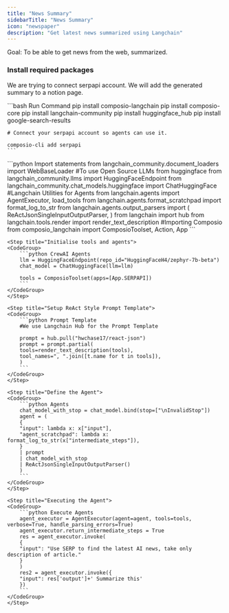 ```yaml
---
title: "News Summary"
sidebarTitle: "News Summary"
icon: "newspaper"
description: "Get latest news summarized using Langchain"
---
```


<Tip>Goal: To be able to get news from the web, summarized.</Tip>

### Install required packages

We are trying to connect serpapi account. We will add the generated summary to a notion page.

<CodeGroup>
    ```bash Run Command
    pip install composio-langchain
    pip install composio-core
    pip install langchain-community
    pip install huggingface_hub
    pip install google-search-results

    # Connect your serpapi account so agents can use it.

    composio-cli add serpapi
    ```

</CodeGroup>

<Steps>
    <Step title="Import base packages">
    <CodeGroup>
        ```python Import statements
        from langchain_community.document_loaders import WebBaseLoader
        #To use Open Source LLMs from huggingface
        from langchain_community.llms import HuggingFaceEndpoint
        from langchain_community.chat_models.huggingface import ChatHuggingFace
        #Langchain Utilities for Agents
        from langchain.agents import AgentExecutor, load_tools
        from langchain.agents.format_scratchpad import format_log_to_str
        from langchain.agents.output_parsers import (
            ReActJsonSingleInputOutputParser,
        )
        from langchain import hub
        from langchain.tools.render import render_text_description
        #Importing Composio 
        from composio_langchain import ComposioToolset, Action, App
        ```
    </CodeGroup>
    </Step>

    <Step title="Initialise tools and agents">
    <CodeGroup>
        ```python CrewAI Agents
        llm = HuggingFaceEndpoint(repo_id="HuggingFaceH4/zephyr-7b-beta")
        chat_model = ChatHuggingFace(llm=llm)

        tools = ComposioToolset(apps=[App.SERPAPI])
        ```
    </CodeGroup>
    </Step>

    <Step title="Setup ReAct Style Prompt Template">
    <CodeGroup>
        ```python Prompt Template
        #We use Langchain Hub for the Prompt Template

        prompt = hub.pull("hwchase17/react-json")
        prompt = prompt.partial(
        tools=render_text_description(tools),
        tool_names=", ".join([t.name for t in tools]),
        )
        ```
    </CodeGroup>
    </Step>

    <Step title="Define the Agent">
    <CodeGroup>
        ```python Agents
        chat_model_with_stop = chat_model.bind(stop=["\nInvalidStop"])
        agent = (
        {
        "input": lambda x: x["input"],
        "agent_scratchpad": lambda x: format_log_to_str(x["intermediate_steps"]),
        }
        | prompt
        | chat_model_with_stop
        | ReActJsonSingleInputOutputParser()
        )
        ```
    </CodeGroup>
    </Step>

    <Step title="Executing the Agent">
    <CodeGroup>
        ```python Execute Agents
        agent_executor = AgentExecutor(agent=agent, tools=tools, verbose=True, handle_parsing_errors=True)
        agent_executor.return_intermediate_steps = True
        res = agent_executor.invoke(
        {
        "input": "Use SERP to find the latest AI news, take only description of article."
        }
        )
        res2 = agent_executor.invoke({
        "input": res['output']+' Summarize this'
        })
        ```
    </CodeGroup>
    </Step>

</Steps>

